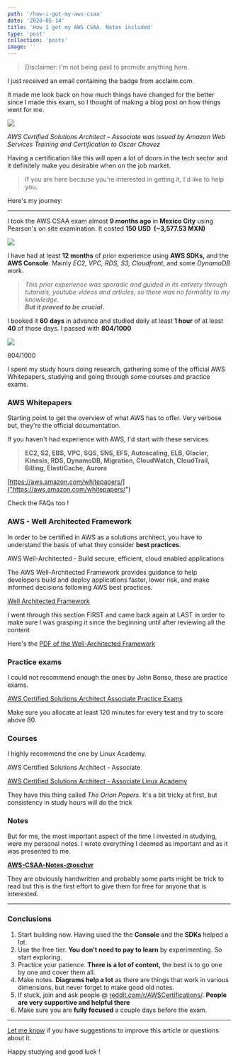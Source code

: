 ```yaml
---
path: '/how-i-got-my-aws-csaa'
date: '2020-05-14'
title: 'How I got my AWS CSAA. Notes included'
type: 'post'
collection: 'posts'
image: ''
---
```


> Disclaimer: I'm not being paid to promote anything here.

I just received an email containing the badge from acclaim.com.

It made me look back on how much things have changed for the better since I made this exam, so I thought of making a blog post on how things went for me.

![](https://oschvr.s3-us-west-2.amazonaws.com/static/assets/img/aws-csaa/aws-acclaim.png)

_AWS Certified Solutions Architect – Associate was issued by Amazon Web Services Training and Certification to Oscar Chavez_

Having a certification like this will open a lot of doors in the tech sector and it definitely make you desirable when on the job market.

> If you are here because you're interested in getting it, I'd like to help you.

Here's my journey:

---

I took the AWS CSAA exam almost **9 months ago** in **Mexico City** using Pearson's on site examination. It costed **150 USD  (~3,577.53 MXN)**

![](https://oschvr.s3-us-west-2.amazonaws.com/static/assets/img/aws-csaa/cost.png)

I have had at least **12 months** of prior experience using **AWS SDKs,** and the **AWS Console**. Mainly _EC2, VPC, RDS, S3, Cloudfront_, and some _DynamoDB_ work.

> _This prior experience was sporadic and guided in its entirety through tutorials, youtube videos and articles, so there was no formality to my knowledge._  
> _**But it proved to be crucial.**_

I booked it **60** **days** in advance and studied daily at least **1 hour** of at least **40** of those days. I passed with **804/1000**

![](https://oschvr.s3-us-west-2.amazonaws.com/static/assets/img/aws-csaa/aws-date.png)

804/1000

I spent my study hours doing research, gathering some of the official AWS Whitepapers, studying and going through some courses and practice exams.

### AWS Whitepapers

Starting point to get the overview of what AWS has to offer. Very verbose but, they're the official documentation.

If you haven't had experience with AWS, I'd start with these services

> **EC2, S2, EBS, VPC, SQS, SNS, EFS, Autoscaling, ELB, Glacier, Kinesis, RDS, DynamoDB, Migration, CloudWatch, CloudTrail, Billing, ElastiCache, Aurora**

[https://aws.amazon.com/whitepapers/]("https://aws.amazon.com/whitepapers/")

Check the FAQs too !

### AWS - Well Architected Framework

In order to be certified in AWS as a solutions architect, you have to understand the basis of what they consider **best practices**.

AWS Well-Architected - Build secure, efficient, cloud enabled applications

The AWS Well-Architected Framework provides guidance to help developers build and deploy applications faster, lower risk, and make informed decisions following AWS best practices.

[Well Architected Framework]("https://aws.amazon.com/architecture/well-architected")

I went through this section FIRST and came back again at LAST in order to make sure I was grasping it since the beginning until after reviewing all the content

Here's the [PDF of the Well-Architected Framework]("https://d1.awsstatic.com/whitepapers/architecture/AWS_Well-Architected_Framework.pdf")

### Practice exams

I could not recommend enough the ones by John Bonso, these are practice exams.

[AWS Certified Solutions Architect Associate Practice Exams]("https://www.udemy.com/course/aws-certified-solutions-architect-associate-amazon-practice-exams-saa-c02")

Make sure you allocate at least 120 minutes for every test and try to score above 80.

### Courses

I highly recommend the one by Linux Academy.

AWS Certified Solutions Architect - Associate

[AWS Certified Solutions Architect - Associate Linux Academy]("https://www.udemy.com/course/linux-academy-aws-certified-solutions-architect-associate/")

They have this thing called _The Orion Papers._ It's a bit tricky at first, but consistency in study hours will do the trick

### Notes

But for me, the most important aspect of the time I invested in studying, were my personal notes. I wrote everything I deemed as important and as it was presented to me.

[**AWS-CSAA-Notes-@oschvr**](https://oschvr.s3-us-west-2.amazonaws.com/static/assets/img/aws-csaa/AWS-CSAA-Notes-%40oschvr.pdf)

They are obviously handwritten and probably some parts might be trick to read but this is the first effort to give them for free for anyone that is interested.

---

### Conclusions

1.  Start building now. Having used the the **Console** and the **SDKs** helped a lot.
2.  Use the free tier. **You don't need to pay to learn** by experimenting. So start exploring.
3.  Practice your patience. **There is a lot of content,** the best is to go one by one and cover them all.
4.  Make notes. **Diagrams help a lot** as there are things that work in various dimensions, but never forget to make good old notes.
5.  If stuck, join and ask people @ [reddit.com/r/AWSCertifications/]("https://www.reddit.com/r/AWSCertifications/"). **People are very supportive and helpful there**
6.  Make sure you are **fully focused** a couple days before the exam.

---

[Let me know]("https://twitter.com/oschvr") if you have suggestions to improve this article or questions about it.

Happy studying and good luck !
